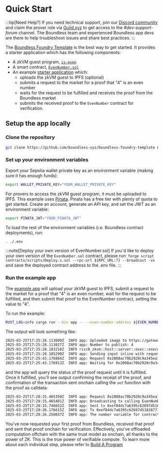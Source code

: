 
# Quick Start

:::tip[Need Help?]
If you need technical support, join our [Discord community](https://discord.gg/aXRuD6spez) and claim the prover role via [Guild.xyz](https://guild.xyz/boundless-xyz) to get access to the *#dev-support-forum* channel. The Boundless team and experienced Boundless app devs are there to help troubleshoot issues and share best practices.
:::


The [Boundless Foundry Template](https://github.com/boundless-xyz/boundless-foundry-template) is the best way to get started. It provides a starter application which has the following components:

* A zkVM guest program, [`is-even`](https://github.com/boundless-xyz/boundless-foundry-template/blob/main/guests/is-even/src/main.rs)
* A smart contract, [`EvenNumber.sol`](https://github.com/boundless-xyz/boundless-foundry-template/blob/main/contracts/src/EvenNumber.sol)
* An example [starter application](https://github.com/boundless-xyz/boundless-foundry-template/blob/main/apps/src/main.rs) which:
    *  uploads the zkVM guest to IPFS (optional)
    *  submits a request to the market for a proof that "4" is an even number
    *  waits for the request to be fulfilled and receives the proof from the Boundless market
    *  submits the received proof to the `EvenNumber` contract for verification.

## Setup the app locally

### Clone the repository

```sh
git clone https://github.com/boundless-xyz/boundless-foundry-template && cd boundless-foundry-template
```

### Set up your environment variables

Export your Sepolia wallet private key as an environment variable (making sure it has enough funds):

```bash
export WALLET_PRIVATE_KEY="YOUR_WALLET_PRIVATE_KEY"
```

For provers to access the zkVM guest program, it must be uploaded to IPFS. This example uses [Pinata](https://pinata.cloud/). Pinata has a free tier with plenty of quota to get started. Create an account, generate an API key, and set the JWT as an environment variable:

```bash
export PINATA_JWT="YOUR_PINATA_JWT"
```

To load the rest of the environment variables (i.e. Boundless contract deployments), run:

```bash
. ./.env
```

:::note[Deploy your own version of EvenNumber.sol]
If you'd like to deploy your own version of the `EvenNumber.sol` contract, please run:
`forge script contracts/scripts/Deploy.s.sol --rpc-url ${RPC_URL:?} --broadcast -vv`
and save the deployed contract address to the .env file.
:::

### Run the example app

The [example app](apps/src/main.rs) will upload your zkVM guest to IPFS, submit a request to the market for a proof that "4" is an even number, wait for the request to be fulfilled, and then submit that proof to the EvenNumber contract, setting the value to "4".

To run the example:

```bash
RUST_LOG=info cargo run --bin app -- --even-number-address ${EVEN_NUMBER_ADDRESS:?} --number 4
```

The output will look something like:

```sh
2025-03-25T17:25:28.113609Z  INFO app: Uploaded image to https://gateway.pinata.cloud/ipfs/QmVCK98gXuyqbf4CRJ4qKyXhMX7omfxKT6Qv9Ckgg1JSPm
2025-03-25T17:25:28.113827Z  INFO app: Number to publish: 4
2025-03-25T17:25:28.183218Z  INFO risc0_zkvm::host::server::exec::executor: execution time: 1.983083ms
2025-03-25T17:25:28.185290Z  INFO app: Sending input inline with request
2025-03-25T17:25:43.176884Z  INFO app: Request 0x2008ac70b2920c9a345ea7fff1ded1fd4302bdf0e3eb397f submitted
2025-03-25T17:25:43.176913Z  INFO app: Waiting for 0x2008ac70b2920c9a345ea7fff1ded1fd4302bdf0e3eb397f to be fulfilled
```

and the app will query the status of the proof request until it is fulfilled. Once it fulfilled, you'll see output confirming the receipt of the proof, and confirmation of the transaction sent onchain calling the `set` function with the proof as calldata:

```sh
2025-03-25T17:28:15.465350Z  INFO app: Request 0x2008ac70b2920c9a345ea7fff1ded1fd4302bdf0e3eb397f fulfilled
2025-03-25T17:28:15.465481Z  INFO app: Broadcasting tx calling EvenNumber set function
2025-03-25T17:28:15.746652Z  INFO app: Sent tx 0xef84dc7a6395c62697d51828771d55c092a8d94320ff55dd95066e44ade5455e
2025-03-25T17:28:26.176615Z  INFO app: Tx 0xef84dc7a6395c62697d51828771d55c092a8d94320ff55dd95066e44ade5455e confirmed
2025-03-25T17:28:26.258037Z  INFO app: The number variable for contract at address: 0x29340e3f2264d3dab1c89328b1abbce756e2ad5b is set to 4
```

You've now requested your first proof from Boundless, received that proof and sent that proof onchain for verification. Effectively, you've offloaded computation offchain with the same trust model as onchain, all thanks to the power of ZK. This is the true power of verifiable compute. To learn more about each individual step, please refer to [Build A Program](/)
